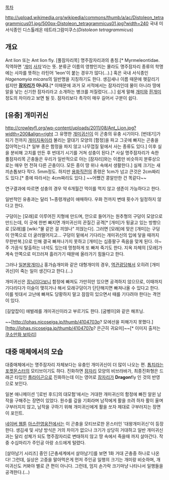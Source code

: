 [[목차]]

http://upload.wikimedia.org/wikipedia/commons/thumb/a/ac/Distoleon_tetragrammicus01.jpg/500px-Distoleon_tetragrammicus01.jpg?width=240
국내 미서식종인 디스톨레온 테트라그람미쿠스(''Distoleon tetragrammicus'')

== 개요 ==
Ant lion 또는 Ant lion fly. [풀잠자리목] 명주잠자리과의 총칭.[* Myrmeleontidae. 직역하면 '[[개미]] [[사자]]'라는 뜻. 분류군 이름의 영향인지는 몰라도 명주잠자리 종류의 학명에는 사자를 뜻하는 라틴어 'leon'이 붙는 경우가 많다(...).] 혹은 국내 서식종인 ''Hagenomyia micans''의 일반명을 지칭하기도 한다. 생김새나 이름 때문에 헷갈리기 쉽지만 '''[[잠자리]]가 아니다.'''[* 이때문에 과거 모 서적에서는 잠자리인데 물이 아니라 땅에 알을 낳는 신기한 잠자리라고 소개하는 병크를 저질렀다(...).] 쉽게 말해 [[개미]]와 [[흰개미]] 정도의 차이라고 보면 될 듯. 잠자리보다 촉각이 매우 길어서 구분이 쉽다.

== [유충] 개미귀신 ==
http://crowleyfl.org/wp-content/uploads/2011/08/Ant_Lion.jpg?width=200&align=right 그 유명한 [[개미귀신]]이 이 곤충의 유충 시기이다. [번데기]가 되기 전까지 [[개미지옥]]이라 불리는 깔대기 모양의 [함정]을 파고 그곳에 빠지는 곤충을 잡아먹는다.[* 일부 종은 함정을 파지 않고 나무껍질 밑에서 사는 종류도 있다.] 이후 실을 분비해 고치를 만든 후 번데기 시기를 거쳐 성충이 된다.[* 사실 명주잠자리가 속한 풀잠자리목 곤충들은 우리가 일반적으로 아는 [잠자리]와는 이름만 비슷하지 분류상으로는 매우 먼 전혀 다른 곤충이다. 모든 종이 땅 위나 속에서 생활한다.]
실제 크기는 새끼손톱보다 작다. 5mm정도. 하지만 [[용화]]직전의 종령은 1cm가 넘고 큰것은 2cm짜리도 있다.[* 종에 따라서는 4cm짜리도 있다.] ~~어쨌건 콩알만한 건 똑같다~~ 

연구결과에 따르면 성충의 경우 약 6개월간 먹이를 먹지 않고 생존이 가능하다고 한다.

일반적인 유충과는 달리 1~종령개념이 애매하다. 우화 전까지 변태 횟수가 일정하지 않다고 한다.  

구덩이는 [모래]로 이루어진 지형에 만드며, 안으로 들어가는 원추형의 구덩이 모양으로 만드는데, 이 곳에 한번 빠지면 개미귀신의 끈질긴 공격[* [개미]가 뒹굴고 있는 방향으로 [모래]를 [wiki:"물 같은 걸 끼얹나" 끼얹는다]. 그러면 [모래]에 맞은 [개미]는 구덩이 안쪽으로 더 굴러떨어지고… 구덩이 밑에서 기다리는 개미귀신의 입에 닿을 때까지 무한반복.]으로 인해 결국 빠져나가지 못하고 [개미]는 십중팔구 죽음을 맞게 된다. 아~주 가끔식 탈출하는 녀석도 있는데 멍청하게 또 빠져 죽기도 한다. 지옥 자체의 [모래]가 계속 안쪽으로 미끄러져 흘러가기 때문에 올라가기 힘들다고 한다.

그러나 [[일본왕개미]]나 홍가슴개미와 같은 대형개미의 경우, [[역관광]]당해서 오히려 [개미귀신]이 죽는 일이 생긴다고 한다.(…)

개미귀신은 [[장님]]이다보니 함정에 빠져도 가만히만 있으면 공격하지 않으므로, 이때까지 기다리다가 이슬이 맺히거나 해서 모래구덩이가 단단해지면 빠져나올 수 있다고 한다. 이를 빗대서 고난에 빠져도 당황하지 말고 잠잠히 있으면서 때를 기다려야 한다는 격언이 있다.

[길앞잡이] 애벌레를 개미귀신이라고 부르기도 한다. [굼벵이]와 같은 해프닝.

~~[http://lohas.nicoseiga.jp/thumb/4104703p? 모에선을 피해가지 못했다.][http://lohas.nicoseiga.jp/thumb/4104707p? 은근히 귀요미]~~[* 이미지 출저는 [[쿠소만화 보따리]]]

== 대중 매체에서의 모습 ==
대중매체에서는 명주잠자리 자체보다는 유충인 개미귀신이 더 많이 나오는 편. [[톱치]]라는 [[포켓몬스터]]의 모티브이기도 하다. 진화하면 [[잠자리]] 모양의 비브라바가, 최종진화형은 드래곤 타입인 [[플라이곤]]으로 진화하는데 이는 영어로 [[잠자리]]가 '''Dragon'''fly 인 것의 반영으로 보인다.

일본 애니메이션 '[로빈 후드]의 대모험'에서는 거대한 개미귀신의 함정에 빠진 알윈 남작을 구해주는 장면이 있었다. 원수를 갚을 기회라며 남작에게 활을 쏘려 하자 활이 울며 구부러지지 않고, 남작을 구하기 위해 개미귀신에게 활을 쏘자 제대로 구부러지는 장면이 포인트.

[[네이버 웹툰]] [[아스란영웅전]]에서는 이 곤충을 모티브로한 몬스터인 '대왕개미귀신'이 등장한다. 생김새 및 사냥 방식은 거의 차이가 없으나 크기가 상당히 거대하고 일반 개미귀신과는 달리 성체가 되도 명주잠자리로 변태하지 않고 땅 속에서 죽을때 까지 살아간다. 작중 수십마리가 주인공 아랑 소드에게 털렸다.

[살아남기 시리즈] 중인 [곤충세계에서 살아남기]를 보면 1화 거대 곤충중 하나로 나온다! 그런데, 실상은 고증을 말아먹은게 먼저 주인공 일행의 크기는 개미랑 비슷하며, 개미귀신도 커봐야 별로 큰 편이 아니다. 그런데, 엄지 손가락 크기마냥 나타나서 일행들을 공격한다.(...)
